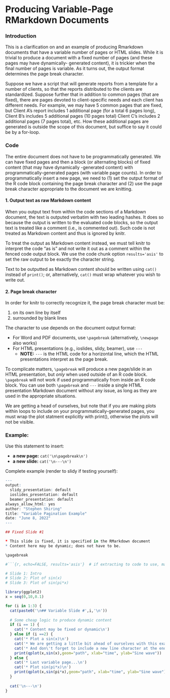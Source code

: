 # Producing Variable-Page RMarkdown Documents 

### Introduction

This is a clarification on and an example of producing Rmarkdown documents that 
have a variable number of pages or HTML slides. While it is trivial to produce 
a document with a fixed number of pages (and these pages may have dynamically-
generated content), it is trickier when the final number of pages is variable.
As it turns out, the output format determines the page break character.

Suppose we have a script that will generate reports from a template for a number 
of clients, so that the reports distributed to the clients are standardized. Suppose
further that in addition to common pages (that are fixed), there are pages 
devoted to client-specific needs and each client has different needs. For example,
we may have 5 common pages that are fixed, but Client A's report includes 1
additional page (for a total 6 pages long), Client B's includes 5 additional 
pages (10 pages total) Client C's includes 2 additional pages (7 pages total), etc.
How these additional pages are generated is outside the scope of this document,
but suffice to say it could be by a for-loop.


### Code

The entire document does not have to be programmatically generated. We can have fixed 
pages and then a block (or alternating blocks) of fixed content (that may have dynamically
-generated content) with programmatically-generated pages (with variable page counts).
In order to programmatically insert a new page, we need to (1) set the output format 
of the R code block containing the page break character and (2) use the page break character
appropriate to the document we are knitting.


#### 1. Output text as raw Markdown content

When you output text from within the code sections of a Markdown document, the 
text is outputed verbatim with two leading hashes. It does so because the output
is written to the evaluated code blocks, so the output text is treated like a 
comment (i.e., is commented out). Such code is not treated as Markdown content 
and thus is ignored by knitr.

To treat the output as Markdown content instead, we must tell knitr to interpret the
code "as is" and not write it out as a comment within the fenced code output block.
We use the code chunk option `results='asis'` to set the raw output to be exactly 
the character string. 

Text to be outputted as Markdown content should be written using `cat()` instead
of `print()`; or, alternatively, `cat()` must wrap whatever you wish to write out.


#### 2. Page break character

In order for knitr to correctly recognize it, the page break character must be:

  1. on its own line by itself 
  2. surrounded by blank lines 

The character to use depends on the document output format:

- For Word and PDF documents, use `\pagebreak` (alternatively, `\newpage` also works)
- For HTML presentations (e.g., ioslides, slidy, beamer), use `---`
    - **NOTE:** `---` is the HTML code for a horizontal line, which the HTML 
    presentations interpret as the page break.

To complicate matters, `\pagebreak` will produce a new page/slide in an HTML 
presentation, but *only* when used outside of an R code block. `\pagebreak` will
not work if used programmatically from inside an R code block. You can use both
`\pagebreak` and `---` inside a single HTML presentation Markdown document without
any issue, as long as they are used in the appropriate situations.

We are getting a head of ourselves, but note that if you are making plots within
loops to include on your programmatically-generated pages, you must wrap the
plot statment explicitly with print(), otherwise the plots will not be visible. 

### Example:

Use this statement to insert:

- **a new page:** `cat('\n\pagebreak\n')` 
- **a new slide:** `cat('\n---\n')`

Complete example (render to slidy if testing yourself):
``` r
---
output:
  slidy_presentation: default
  ioslides_presentation: default
  beamer_presentation: default
always_allow_html: yes
author: "Stephen Shiring"
title: "Variable Pagination Example"
date: "June 8, 2022"
---

## Fixed Slide #1

* This slide is fixed, it is specified in the RMarkdown document
* Content here may be dynamic; does not have to be.

\pagebreak

#```{r, echo=FALSE, results='asis'}  # if extracting to code to use, make sure to uncomment this line (had to comment otherwise knitr got confused)

# Slide 1: Intro
# Slide 2: Plot of sin(x)
# Slide 3: Plot of sin(pi*x)

library(ggplot2)
x = seq(0,10,0.1)

for (i in 1:3) {
  cat(paste0('\n## Variable Slide #',i,'\n'))
  
  # Some cheap logic to produce dynamic content  
  if (i == 1) {
    cat('* Content may be fixed or dynamic\n')
  } else if (i ==2) {
    cat('* Plot a sin(x)\n')
    cat('* We are getting a little bit ahead of ourselves with this example, but you must explicitly wrap the plot statement with /print() when making figures within a loop in order for them to be written\n')
    cat('* And don\'t forget to include a new line character at the end of each cat() statement!\n')
    print(qplot(x,sin(x),geom="path", xlab="time", ylab="Sine wave"))
  } else {
    cat('* Last variable page...\n')
    cat('* Plot sin(pi*x)\n')
    print(qplot(x,sin(pi*x),geom="path", xlab="time", ylab="Sine wave"))
  }
  
  cat('\n---\n')
}
```



